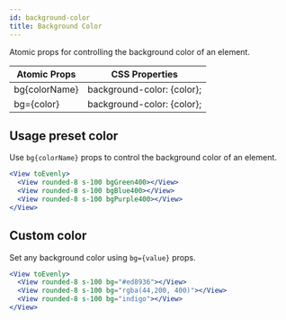 ```yaml
---
id: background-color
title: Background Color
---
```


Atomic props for controlling the background color of an element.

| Atomic Props  | CSS Properties             |
| ------------- | -------------------------- |
| bg{colorName} | background-color: {color}; |
| bg={color}    | background-color: {color}; |

## Usage preset color

Use `bg{colorName}` props to control the background color of an element.

```jsx live
<View toEvenly>
  <View rounded-8 s-100 bgGreen400></View>
  <View rounded-8 s-100 bgBlue400></View>
  <View rounded-8 s-100 bgPurple400></View>
</View>
```

## Custom color

Set any background color using `bg={value}` props.

```jsx live
<View toEvenly>
  <View rounded-8 s-100 bg="#ed8936"></View>
  <View rounded-8 s-100 bg="rgba(44,200, 400)"></View>
  <View rounded-8 s-100 bg="indigo"></View>
</View>
```
